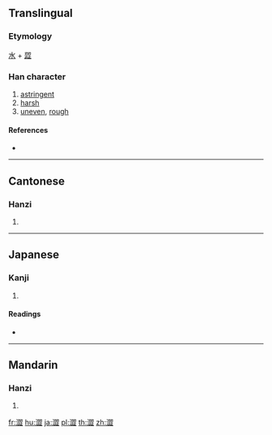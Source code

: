 {{also|渋|涩|澁}}
==Translingual==

===Etymology===
[[水]] + [[歰]]

===Han character===
{{Han char|rn=85|rad=水|as=14|sn=17|four=37111|canj=ESIM}}

# [[astringent]]
# [[harsh]]
# [[uneven]], [[rough]]

====References====
* {{Han ref|kx=0651.200|dkj=18311|dj=1061.230|hdz=31774.120|uh=6F80|ud=28544|bh=C0DF|bd=49375}}

----

==Cantonese==

===Hanzi===
{{yue-hanzi|jyut=|y=sap1, sap3|sim=涩}}

# {{defn|lang=yue|sort=水14}}

----

==Japanese==

===Kanji===
{{ja-kanji|grade=|rs=水14}}

# {{defn|lang=ja|sort=水14}}

====Readings====
* {{ja-readings|on=[[じゅう]] (jū), [[しゅう]] (shū)|kun=[[しぶい]] (shibui), [[しぶ]] (shibu)}}

----

==Mandarin==

===Hanzi===
{{cmn-hanzi|sim=涩|pin=[[sè]] ([[se4]])|wg=se<sup>4</sup>}}

# {{defn|lang=cmn|sort=水14}}

[[fr:澀]]
[[hu:澀]]
[[ja:澀]]
[[pl:澀]]
[[th:澀]]
[[zh:澀]]